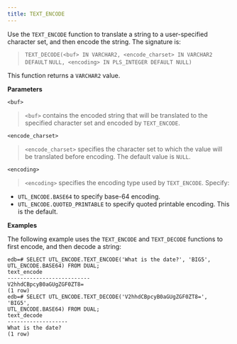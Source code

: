 ```yaml
---
title: TEXT_ENCODE
---
```


Use the `TEXT_ENCODE` function to translate a string to a user-specified
character set, and then encode the string. The signature is:

> `TEXT_DECODE(<buf> IN VARCHAR2, <encode_charset> IN VARCHAR2 DEFAULT`
> `NULL, <encoding> IN PLS_INTEGER DEFAULT NULL)`

This function returns a `VARCHAR2` value.

**Parameters**

`<buf>`

> `<buf>` contains the encoded string that will be translated to the
> specified character set and encoded by `TEXT_ENCODE`.

`<encode_charset>`

> `<encode_charset>` specifies the character set to which the value will
> be translated before encoding. The default value is `NULL`.

`<encoding>`

> `<encoding>` specifies the encoding type used by `TEXT_ENCODE`.
> Specify:

  - `UTL_ENCODE.BASE64` to specify base-64 encoding.
  - `UTL_ENCODE.QUOTED_PRINTABLE` to specify quoted printable encoding.
    This is the default.

**Examples**

The following example uses the `TEXT_ENCODE` and `TEXT_DECODE` functions
to first encode, and then decode a string:

``` text
edb=# SELECT UTL_ENCODE.TEXT_ENCODE('What is the date?', 'BIG5',
UTL_ENCODE.BASE64) FROM DUAL;
text_encode
--------------------------
V2hhdCBpcyB0aGUgZGF0ZT8=
(1 row)
edb=# SELECT UTL_ENCODE.TEXT_DECODE('V2hhdCBpcyB0aGUgZGF0ZT8=', 'BIG5',
UTL_ENCODE.BASE64) FROM DUAL;
text_decode
-------------------
What is the date?
(1 row)
```
